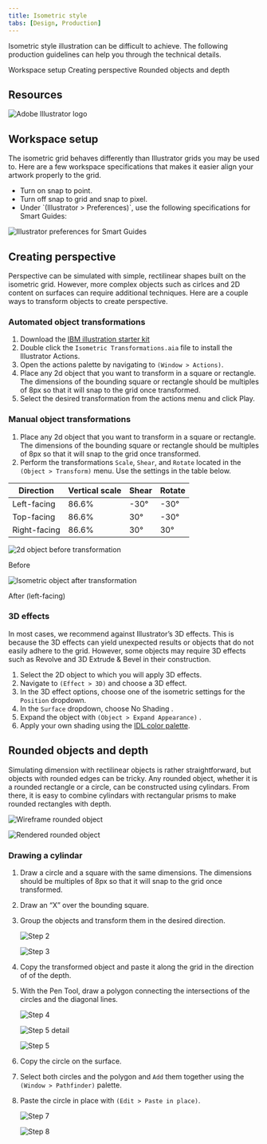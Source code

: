 ```yaml
---
title: Isometric style
tabs: [Design, Production]
---
```


<PageDescription>

Isometric style illustration can be difficult to achieve. The following production guidelines can help you through the technical details.

</PageDescription>

<AnchorLinks>
  <AnchorLink>Workspace setup</AnchorLink>
  <AnchorLink>Creating perspective</AnchorLink>
  <AnchorLink>Rounded objects and depth</AnchorLink>
</AnchorLinks>

## Resources

<Row className="resource-card-group">
<Column colMd={4} colLg={4} noGutterSm>
    <ResourceCard
      subTitle="Isometric style starter kit"
      aspectRatio="2:1"
      href="https://github.com/carbon-design-system/carbon/raw/master/packages/pictograms/master/pictogram-master.ai"
      actionIcon="download"
      disabled
      >

![Adobe Illustrator logo](../../images/illustrator.png)

  </ResourceCard>
</Column>
</Row>

## Workspace setup

The isometric grid behaves differently than Illustrator grids you may be used to. Here are a few workspace specifications that makes it easier align your artwork properly to the grid.

<ul>
   <li>Turn on snap to point.</li>
   <li>Turn off snap to grid and snap to pixel.</li>
   <li>Under `(Illustrator > Preferences)`, use the following specifications for Smart Guides:</li>
</ul>

<Row>
<Column colMd={4} colLg={4}>

![Illustrator preferences for Smart Guides](/images/WorkspaceSetup.png)

</Column>
</Row>

## Creating perspective

Perspective can be simulated with simple, rectilinear shapes built on the isometric grid. However, more complex objects such as cirlces and 2D content on surfaces can require additional techniques. Here are a couple ways to transform objects to create perspective.

### Automated object transformations

1. Download the [IBM illustration starter kit]()
2. Double click the `Isometric Transformations.aia` file to install the Illustrator Actions.
3. Open the actions palette by navigating to `(Window > Actions)`.
4. Place any 2d object that you want to transform in a square or rectangle. The dimensions of the bounding square or rectangle should be multiples of 8px so that it will snap to the grid once transformed.
5. Select the desired transformation from the actions menu and click Play.

### Manual object transformations

1. Place any 2d object that you want to transform in a square or rectangle. The dimensions of the bounding square or rectangle should be multiples of 8px so that it will snap to the grid once transformed.
2. Perform the transformations `Scale`, `Shear`, and `Rotate` located in the
 `(Object > Transform)` menu. Use the settings in the table below.

| Direction    | Vertical scale | Shear | Rotate |
| ------------ | -------------- | ----- | ------ |
| Left-facing  | 86.6%          | -30°  | -30°   |
| Top-facing   | 86.6%          | 30°   | -30°   |
| Right-facing | 86.6%          | 30°   | 30°    |

<Row>
<Column colMd={4} colLg={4}>

![2d object before transformation](/images/Perspective1.svg)

<Caption>Before</Caption>

</Column>
<Column colMd={4} colLg={4}>

![Isometric object after transformation](/images/Perspective2.svg)

<Caption>After (left-facing)</Caption>

</Column>
</Row>

### 3D effects

In most cases, we recommend against Illustrator’s 3D effects. This is because the 3D effects can yield unexpected results or objects that do not easily adhere to the grid. However, some objects may require 3D effects such as Revolve and 3D Extrude & Bevel in their construction.

1. Select the 2D object to which you will apply 3D effects.
2. Navigate to `(Effect > 3D)` and choose a 3D effect.
3. In the 3D effect options, choose one of the isometric settings for the `Position` dropdown.
4. In the `Surface` dropdown, choose  No Shading .
5. Expand the object with `(Object > Expand Appearance)` .
6. Apply your own shading using the [IDL color palette](/color).

## Rounded objects and depth

Simulating dimension with rectilinear objects is rather straightforward, but objects with rounded edges can be tricky. Any rounded object, whether it is a rounded rectangle or a circle, can be constructed using cylindars. From there, it is easy to combine cylindars with rectangular prisms to make rounded rectangles with depth.

<Row>
<Column colMd={4} colLg={4}>

![Wireframe rounded object](/images/RoundedObjects1.svg)

</Column>
<Column colMd={4} colLg={4}>

![Rendered rounded object](/images/RoundedObjects2.svg)

</Column>
</Row>

### Drawing a cylindar

1. Draw a circle and a square with the same dimensions. The dimensions should be multiples of 8px so that it will snap to the grid once transformed.
2. Draw an “X” over the bounding square.
3. Group the objects and transform them in the desired direction.

   <Row>
   <Column colMd={4} colLg={4}>

   ![Step 2](/images/Step3_1.svg)

   </Column>
   <Column colMd={4} colLg={4}>

   ![Step 3](/images/Step3_2.svg)

   </Column>
   </Row>

4. Copy the transformed object and paste it along the grid in the direction of of the depth.
5. With the Pen Tool, draw a polygon connecting the intersections of the circles and the diagonal lines.

   <Row>
   <Column colMd={4} colLg={4}>

   ![Step 4](/images/Step5_1.svg)

   </Column>
   <Column colMd={4} colLg={4}>

   ![Step 5 detail](/images/Step5_2.svg)

   </Column>
   <Column colMd={4} colLg={4}>

   ![Step 5](/images/Step5_3.svg)

   </Column>
   </Row>

6. Copy the circle on the surface.
7. Select both circles and the polygon and `Add` them together using the `(Window > Pathfinder)` palette.
8. Paste the circle in place with `(Edit > Paste in place)`.

   <Row>
   <Column colMd={4} colLg={4}>

   ![Step 7](/images/Step8_1.svg)

   </Column>
   <Column colMd={4} colLg={4}>

   ![Step 8](/images/Step8_2.svg)

   </Column>
   </Row>
